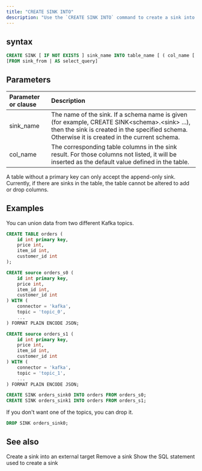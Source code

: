 ```yaml
---
title: "CREATE SINK INTO"
description: "Use the `CREATE SINK INTO` command to create a sink into RisingWave's table."
---
```


## syntax

```sql
CREATE SINK [ IF NOT EXISTS ] sink_name INTO table_name [ ( col_name [ , ... ] ) ]
[FROM sink_from | AS select_query]
```

## Parameters

| Parameter or clause | Description                                                                                                                                                                                      |
| :------------------ | :----------------------------------------------------------------------------------------------------------------------------------------------------------------------------------------------- |
| sink\_name          | The name of the sink. If a schema name is given (for example, CREATE SINK\<schema>.\<sink> ...), then the sink is created in the specified schema. Otherwise it is created in the current schema. |
| col\_name           | The corresponding table columns in the sink result. For those columns not listed, it will be inserted as the default value defined in the table.                                                 |

<Note>
A table without a primary key can only accept the append-only sink.
</Note>

<Note>
Currently, if there are sinks in the table, the table cannot be altered to add or drop columns.
</Note>

## Examples

You can union data from two different Kafka topics.

```sql
CREATE TABLE orders (
    id int primary key,
    price int,
    item_id int,
    customer_id int
);

CREATE source orders_s0 (
    id int primary key,
    price int,
    item_id int,
    customer_id int
) WITH (
    connector = 'kafka',
    topic = 'topic_0',
    ...
) FORMAT PLAIN ENCODE JSON;

CREATE source orders_s1 (
    id int primary key,
    price int,
    item_id int,
    customer_id int
) WITH (
    connector = 'kafka',
    topic = 'topic_1',
    ...
) FORMAT PLAIN ENCODE JSON;

CREATE SINK orders_sink0 INTO orders FROM orders_s0;
CREATE SINK orders_sink1 INTO orders FROM orders_s1;
```

If you don't want one of the topics, you can drop it.

```sql
DROP SINK orders_sink0;
```

## See also

<CardGroup>
  <Card
    title="CREATE SINK"
    icon="plus"
    icontype="solid"
    href="/docs/current/sql-create-sink/"
  >
    Create a sink into an external target
  </Card>
  <Card
    title="DROP SINK"
    icon="trash"
    icontype="solid"
    href="/docs/current/sql-drop-sink/"
  >
    Remove a sink
  </Card>
  <Card
    title="SHOW CREATE SINK"
    icon="eye"
    icontype="solid"
    href="/docs/current/sql-show-create-sink/"
  >
    Show the SQL statement used to create a sink
  </Card>
</CardGroup>
